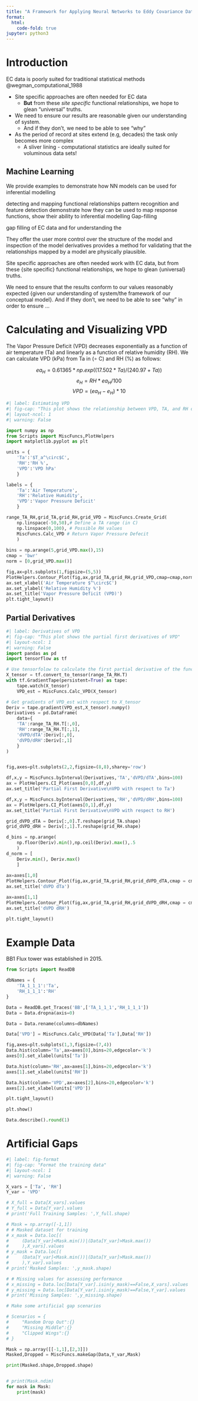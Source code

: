 ```yaml
---
title: "A Framework for Applying Neural Networks to Eddy Covariance Data"
format:
  html:
    code-fold: true
jupyter: python3
---
```


# Introduction 

EC data is poorly suited for traditional statistical methods @wegman_computational_1988

* Site specific approaches are often needed for EC data
    * **But** from these *site specific* functional relationships, we hope to glean "universal" truths.

* We need to ensure our results are reasonable given our understanding of system.
    * And if they don't, we need to be able to see "why"
  
* As the period of record at sites extend (e.g, decades) the task only becomes more complex
    * A sliver lining - computational statistics are ideally suited for voluminous data sets!

##	Machine Learning

We provide examples to demonstrate how NN models can be used for inferential modelling

detecting and mapping functional relationships 
pattern recognition and feature detection
demonstrate how they can be used to map response functions,
show their ability to inferential modelling Gap-filling


 gap filling of EC data and for understanding the 

They offer the user more control over the structure of the model and inspection of the model derivatives provides a method for validating that the relationships mapped by a model are physically plausible.  


Site specific approaches are often needed work with EC data, but from these {site specific} functional relationships, we hope to glean {universal} truths.

We need to ensure that the results conform to our values reasonably expected {given our understanding of system/the framework of our conceptual model}.  And if they don't, we need to be able to see "why" in order to ensure ...


# Calculating and Visualizing VPD

The Vapor Pressure Deficit (VPD) decreases exponentially as a function of air temperature (Ta) and linearly as a function of relative humidity (RH).  We can calculate VPD (kPa) from Ta in ($\circ$ C) and RH (%) as follows:

$$ ea_H = 0.61365*np.exp((17.502*Ta)/(240.97+Ta))$$
$$e_H = RH*ea_H/100$$
$$VPD = (ea_H - e_H)*10$$

```python
#| label: Estimating VPD
#| fig-cap: "This plot shows the relationship between VPD, TA, and RH over a range of possible values"
#| layout-ncol: 1
#| warning: False

import numpy as np
from Scripts import MiscFuncs,PlotHelpers
import matplotlib.pyplot as plt

units = {
    'Ta':'$T_a^\circ$C',
    'RH':'RH %',
    'VPD':'VPD hPa'
    }

labels = {
    'Ta':'Air Temperature',
    'RH':'Relative Humidity',
    'VPD':'Vapor Pressure Deficit'
    }

range_TA_RH,grid_TA,grid_RH,grid_VPD = MiscFuncs.Create_Grid(
    np.linspace(-50,50),# Define a TA range (in C)
    np.linspace(0,100), # Possible RH values
    MiscFuncs.Calc_VPD # Return Vapor Pressure Defecit
    )
    
bins = np.arange(5,grid_VPD.max(),15)
cmap = 'bwr'
norm = [0,grid_VPD.max()]

fig,ax=plt.subplots(1,figsize=(5,5))
PlotHelpers.Contour_Plot(fig,ax,grid_TA,grid_RH,grid_VPD,cmap=cmap,norm=norm,unit = units['VPD'],bins=bins)
ax.set_xlabel('Air Temperature $^\circ$C')
ax.set_ylabel('Relative Humidity %')
ax.set_title('Vapor Pressure Deficit (VPD)')
plt.tight_layout()

```

## Partial Derivatives

```python
#| label: Derivatives of VPD
#| fig-cap: "This plot shows the partial first derivatives of VPD"
#| layout-ncol: 1
#| warning: False
import pandas as pd
import tensorflow as tf

# Use tensorfolow to calculate the first partial derivative of the function
X_tensor = tf.convert_to_tensor(range_TA_RH.T)
with tf.GradientTape(persistent=True) as tape:
    tape.watch(X_tensor)
    VPD_est = MiscFuncs.Calc_VPD(X_tensor) 

# Get gradients of VPD_est with respect to X_tensor
Deriv = tape.gradient(VPD_est,X_tensor).numpy()
Derivatives = pd.DataFrame(
    data={
    'TA':range_TA_RH.T[:,0],
    'RH':range_TA_RH.T[:,1],
    'dVPD/dTA':Deriv[:,0],
    'dVPD/dRH':Deriv[:,1]
    }
)


fig,axes=plt.subplots(2,2,figsize=(8,8),sharey='row')

df,x,y = MiscFuncs.byInterval(Derivatives,'TA','dVPD/dTA',bins=100)
ax = PlotHelpers.CI_Plot(axes[0,0],df,y)
ax.set_title('Partial First Derivative\nVPD with respect to Ta')

df,x,y = MiscFuncs.byInterval(Derivatives,'RH','dVPD/dRH',bins=100)
ax = PlotHelpers.CI_Plot(axes[0,1],df,y)
ax.set_title('Partial First Derivative\nVPD with respect to RH')

grid_dVPD_dTA = Deriv[:,0].T.reshape(grid_TA.shape)
grid_dVPD_dRH = Deriv[:,1].T.reshape(grid_RH.shape)

d_bins = np.arange(
    np.floor(Deriv).min(),np.ceil(Deriv).max(),.5
    )
d_norm = [
    Deriv.min(), Deriv.max()
    ]
    
ax=axes[1,0]
PlotHelpers.Contour_Plot(fig,ax,grid_TA,grid_RH,grid_dVPD_dTA,cmap = cmap,norm=d_norm,bins=d_bins)
ax.set_title('dVPD dTa')

ax=axes[1,1]
PlotHelpers.Contour_Plot(fig,ax,grid_TA,grid_RH,grid_dVPD_dRH,cmap = cmap,norm=d_norm,bins=d_bins)
ax.set_title('dVPD dRH')

plt.tight_layout()
```


# Example Data

BB1 Flux tower was established in 2015.

```python
from Scripts import ReadDB

dbNames = {
    'TA_1_1_1':'Ta',
    'RH_1_1_1':'RH'
}

Data = ReadDB.get_Traces('BB',['TA_1_1_1','RH_1_1_1'])
Data = Data.dropna(axis=0)

Data = Data.rename(columns=dbNames)

Data['VPD'] = MiscFuncs.Calc_VPD(Data['Ta'],Data['RH'])

fig,axes=plt.subplots(1,3,figsize=(7,4))
Data.hist(column='Ta',ax=axes[0],bins=20,edgecolor='k')
axes[0].set_xlabel(units['Ta'])

Data.hist(column='RH',ax=axes[1],bins=20,edgecolor='k')
axes[1].set_xlabel(units['RH'])

Data.hist(column='VPD',ax=axes[2],bins=20,edgecolor='k')
axes[2].set_xlabel(units['VPD'])

plt.tight_layout()

plt.show()

Data.describe().round(1)
```


# Artificial Gaps


```python
#| label: fig-format
#| fig-cap: "Format the training data" 
#| layout-ncol: 1
#| warning: False

X_vars = ['Ta', 'RH']
Y_var = 'VPD'

# X_full = Data[X_vars].values
# Y_full = Data[Y_var].values
# print('Full Training Samples: ',Y_full.shape)

# Mask = np.array([-1,1])
# # Masked dataset for training
# x_mask = Data.loc[(
#     (Data[Y_var]<Mask.min())|(Data[Y_var]>Mask.max())
#     ),X_vars].values
# y_mask = Data.loc[(
#     (Data[Y_var]<Mask.min())|(Data[Y_var]>Mask.max())
#     ),Y_var].values
# print('Masked Samples: ',y_mask.shape)

# # Missing values for assessing performance
# x_missing = Data.loc[Data[Y_var].isin(y_mask)==False,X_vars].values
# y_missing = Data.loc[Data[Y_var].isin(y_mask)==False,Y_var].values
# print('Missing Samples: ',y_missing.shape)

# Make some artificial gap scenarios

# Scenarios = {
#     "Random Drop Out":{}
#     "Missing Middle":{}
#     "Clipped Wings":{}
# }

Mask = np.array([[-1,1],[2,3]])
Masked,Dropped = MiscFuncs.makeGap(Data,Y_var,Mask)

print(Masked.shape,Dropped.shape)


# print(Mask.ndim)
for mask in Mask:
    print(mask)
```

